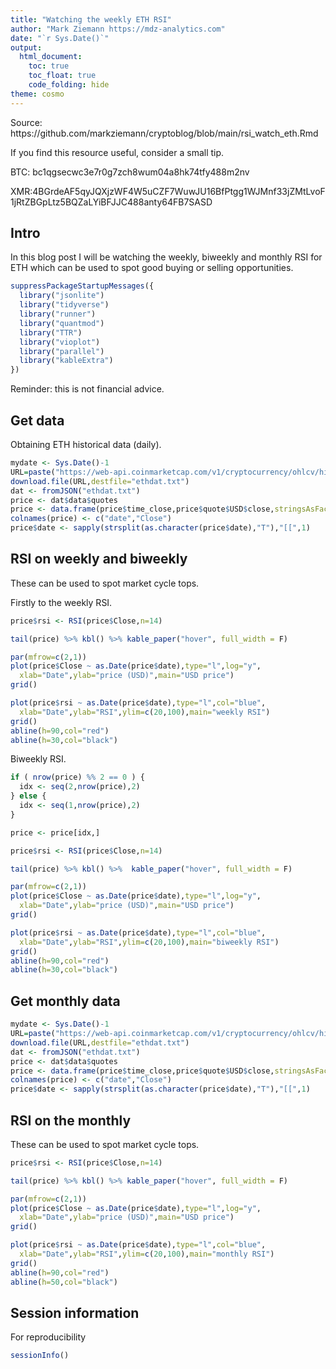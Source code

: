 ```yaml
---
title: "Watching the weekly ETH RSI"
author: "Mark Ziemann https://mdz-analytics.com"
date: "`r Sys.Date()`"
output:
  html_document:
    toc: true
    toc_float: true
    code_folding: hide
theme: cosmo
---
```


Source: https://github.com/markziemann/cryptoblog/blob/main/rsi_watch_eth.Rmd

If you find this resource useful, consider a small tip.

BTC: bc1qgsecwc3e7r0g7zch8wum04a8hk74tfy488m2nv

XMR:4BGrdeAF5qyJQXjzWF4W5uCZF7WuwJU16BfPtgg1WJMnf33jZMtLvoF1jRtZBGpLtz5BQZaLYiBFJJC488anty64FB7SASD

## Intro

In this blog post I will be watching the weekly, biweekly and monthly RSI for ETH which can be used to 
spot good buying or selling opportunities.

```r

suppressPackageStartupMessages({
  library("jsonlite")
  library("tidyverse")
  library("runner")
  library("quantmod")
  library("TTR")
  library("vioplot")
  library("parallel")
  library("kableExtra")
})

```

Reminder: this is not financial advice.

## Get data

Obtaining ETH historical data (daily).

```r

mydate <- Sys.Date()-1
URL=paste("https://web-api.coinmarketcap.com/v1/cryptocurrency/ohlcv/historical?symbol=ETH&convert=USD&interval=weekly&time_start=2015-08-01&time_end=",mydate,sep="")
download.file(URL,destfile="ethdat.txt")
dat <- fromJSON("ethdat.txt")
price <- dat$data$quotes
price <- data.frame(price$time_close,price$quote$USD$close,stringsAsFactors=FALSE)
colnames(price) <- c("date","Close")
price$date <- sapply(strsplit(as.character(price$date),"T"),"[[",1)

```

## RSI on weekly and biweekly

These can be used to spot market cycle tops.

Firstly to the weekly RSI.

```r

price$rsi <- RSI(price$Close,n=14)

tail(price) %>% kbl() %>% kable_paper("hover", full_width = F)

par(mfrow=c(2,1))
plot(price$Close ~ as.Date(price$date),type="l",log="y",
  xlab="Date",ylab="price (USD)",main="USD price")
grid()

plot(price$rsi ~ as.Date(price$date),type="l",col="blue",
  xlab="Date",ylab="RSI",ylim=c(20,100),main="weekly RSI")
grid()
abline(h=90,col="red")
abline(h=30,col="black")

```

Biweekly RSI.

```r

if ( nrow(price) %% 2 == 0 ) {
  idx <- seq(2,nrow(price),2)
} else {
  idx <- seq(1,nrow(price),2)
}

price <- price[idx,]

price$rsi <- RSI(price$Close,n=14)

tail(price) %>% kbl() %>%  kable_paper("hover", full_width = F)

par(mfrow=c(2,1))
plot(price$Close ~ as.Date(price$date),type="l",log="y",
  xlab="Date",ylab="price (USD)",main="USD price")
grid()

plot(price$rsi ~ as.Date(price$date),type="l",col="blue",
  xlab="Date",ylab="RSI",ylim=c(20,100),main="biweekly RSI")
grid()
abline(h=90,col="red")
abline(h=30,col="black")

```

## Get monthly data

```r

mydate <- Sys.Date()-1
URL=paste("https://web-api.coinmarketcap.com/v1/cryptocurrency/ohlcv/historical?symbol=ETH&convert=USD&interval=monthly&time_start=2015-08-01&time_end=",mydate,sep="")
download.file(URL,destfile="ethdat.txt")
dat <- fromJSON("ethdat.txt")
price <- dat$data$quotes
price <- data.frame(price$time_close,price$quote$USD$close,stringsAsFactors=FALSE)
colnames(price) <- c("date","Close")
price$date <- sapply(strsplit(as.character(price$date),"T"),"[[",1)

```

## RSI on the monthly

These can be used to spot market cycle tops.

```r

price$rsi <- RSI(price$Close,n=14)

tail(price) %>% kbl() %>% kable_paper("hover", full_width = F)

par(mfrow=c(2,1))
plot(price$Close ~ as.Date(price$date),type="l",log="y",
  xlab="Date",ylab="price (USD)",main="USD price")
grid()

plot(price$rsi ~ as.Date(price$date),type="l",col="blue",
  xlab="Date",ylab="RSI",ylim=c(20,100),main="monthly RSI")
grid()
abline(h=90,col="red")
abline(h=50,col="black")

```

## Session information

For reproducibility

```r

sessionInfo()

```
